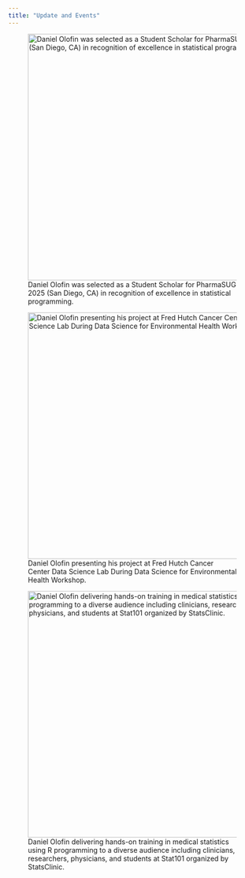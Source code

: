 ```yaml
---
title: "Update and Events"
---
```


![Daniel Olofin  was selected as a Student Scholar for PharmaSUG 2025 (San Diego, CA) in recognition of excellence in statistical programming.](Scholarship.png){fig-align="center" width="500px"}



![Daniel Olofin presenting his project at Fred Hutch Cancer Center Data Science Lab During Data Science for Environmental Health Workshop.](Fred2.jpg){fig-align="center" width="500px"}

![Daniel Olofin delivering hands-on training in medical statistics using R programming to a diverse audience including clinicians, researchers, physicians, and students at Stat101 organized by StatsClinic.](rdan.png){fig-align="center" width="500px"}

